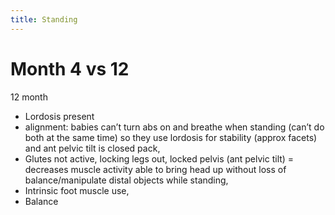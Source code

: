 ```yaml
---
title: Standing
---
```


# Month 4 vs 12

12 month

- Lordosis present
- alignment: babies can't turn abs on and breathe when standing (can't do both at the same time) so they use lordosis for stability (approx facets) and ant pelvic tilt is closed pack,
- Glutes not active, locking legs out, locked pelvis (ant pelvic tilt) = decreases muscle activity 
 able to bring head up without loss of balance/manipulate distal objects while standing,  
- Intrinsic foot muscle use, 
- Balance 
